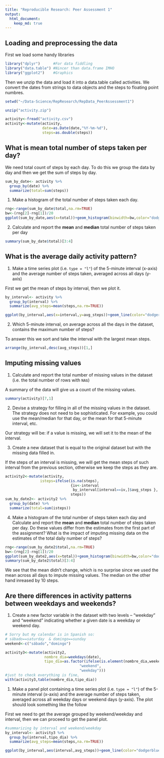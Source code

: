 ```yaml
---
title: "Reproducible Research: Peer Assessment 1"
output: 
  html_document:
    keep_md: true
---
```



## Loading and preprocessing the data

First we load some handy libraries

```r
library("dplyr")      #For data fiddling
library("data.table") #Nincer than data.frame IMHO
library("ggplot2")    #Graphics
```

Then we unzip the data and load it into a data.table called activities.
We convert the dates from strings to data objects and the steps to floating point numbres.

```r
setwd("~/Data-Science/RepResearch/RepData_PeerAssessment1")

unzip("activity.zip")

activity<-fread("activity.csv")
activity<-mutate(activity,
                 date=as.Date(date,"%Y-%m-%d"), 
                 steps=as.double(steps))
```

## What is mean total number of steps taken per day?

We need total count of steps by each day. To do this we group the data by day and then we get the sum of steps by day. 

```r
sum_by_date<- activity %>%
  group_by(date) %>%
  summarize(total=sum(steps))
```

1. Make a histogram of the total number of steps taken each day.

```r
rng<-range(sum_by_date$total,na.rm=TRUE)
bw<-(rng[2]-rng[1])/20
ggplot(sum_by_date,aes(x=total))+geom_histogram(binwidth=bw,color="dodgerblue4",fill="dodgerblue4")

```

2. Calculate and report the **mean** and **median** total number of steps taken per day

```r
summary(sum_by_date$total)[3:4]
```

## What is the average daily activity pattern?

1. Make a time series plot (i.e. `type = "l"`) of the 5-minute interval (x-axis) and the average number of steps taken, averaged across all days (y-axis)


First we get the mean of steps by interval, then we plot it.
```r
by_interval<- activity %>%
  group_by(interval) %>%
  summarize(avg_steps=mean(steps,na.rm=TRUE))

ggplot(by_interval,aes(x=interval,y=avg_steps))+geom_line(color="dodgerblue4")
```

2. Which 5-minute interval, on average across all the days in the dataset, contains the maximum number of steps?

To answer this we sort and take the interval with the largest mean steps.
```r
arrange(by_interval,desc(avg_steps))[1,]
```



## Imputing missing values

1. Calculate and report the total number of missing values in the dataset (i.e. the total number of rows with `NA`s)

A summary of the data will give us a count of the missing values.
```r
summary(activity)[7,1]
```



2. Devise a strategy for filling in all of the missing values in the dataset. The strategy does not need to be sophisticated. For example, you could use the mean/median for that day, or the mean for that 5-minute interval, etc.

Our strategy will be: if a value is missing, we will set it to the mean of the interval.

3. Create a new dataset that is equal to the original dataset but with the missing data filled in.

If the steps of an interval is missing, we will get the mean steps of such interval from the previous section, otherwise we keep the steps as they are.

```r
activity2<-mutate(activity,
                isteps=ifelse(is.na(steps),
                              {iv<-interval
                               by_interval[interval==iv,]$avg_steps },
                              steps))
sum_by_date2<- activity2 %>%
  group_by(date) %>%
  summarize(total=sum(isteps))
```



4. Make a histogram of the total number of steps taken each day and Calculate and report the **mean** and **median** total number of steps taken per day. Do these values differ from the estimates from the first part of the assignment? What is the impact of imputing missing data on the estimates of the total daily number of steps?


```r
rng<-range(sum_by_date2$total,na.rm=TRUE)
bw<-(rng[2]-rng[1])/20
ggplot(sum_by_date2,aes(x=total))+geom_histogram(binwidth=bw,color="dodgerblue4", fill="dodgerblue4")
summary(sum_by_date2$total)[3:4]
```

We see that the mean didn't change, which is no surprise since we used the mean across all days to impute missing values. The median on the other hand inreased by 10 steps.

## Are there differences in activity patterns between weekdays and weekends?

1. Create a new factor variable in the dataset with two levels -- "weekday" and "weekend" indicating whether a given date is a weekday or weekend day.

```r
# Sorry but my calendar is in Spanish so:
# sábado==saturday  & domingo==sunday
weekend<-c("sábado","domingo")

activity3<-mutate(activity2,
                  nombre_dia=weekdays(date),
                  tipo_dia=as.factor(ifelse(is.element(nombre_dia,weekend),
                                  "weekend",
                                  "weekday")))
#just to check everything is fine,
with(activity3,table(nombre_dia,tipo_dia))
```


1. Make a panel plot containing a time series plot (i.e. `type = "l"`) of the 5-minute interval (x-axis) and the average number of steps taken, averaged across all weekday days or weekend days (y-axis). The plot should look something like the follow


First we need to get the average grouped by weekend/weekday and interval, then we can proceed to get the panel plot.
```r
#summarizing by interval and weekend/weekday
by_interval<- activity3 %>%
  group_by(interval,tipo_dia) %>%
  summarize(avg_steps=mean(steps,na.rm=TRUE))

ggplot(by_interval,aes(interval,avg_steps))+geom_line(color="dodgerblue4")+facet_wrap(~tipo_dia,nrow=2)
```
